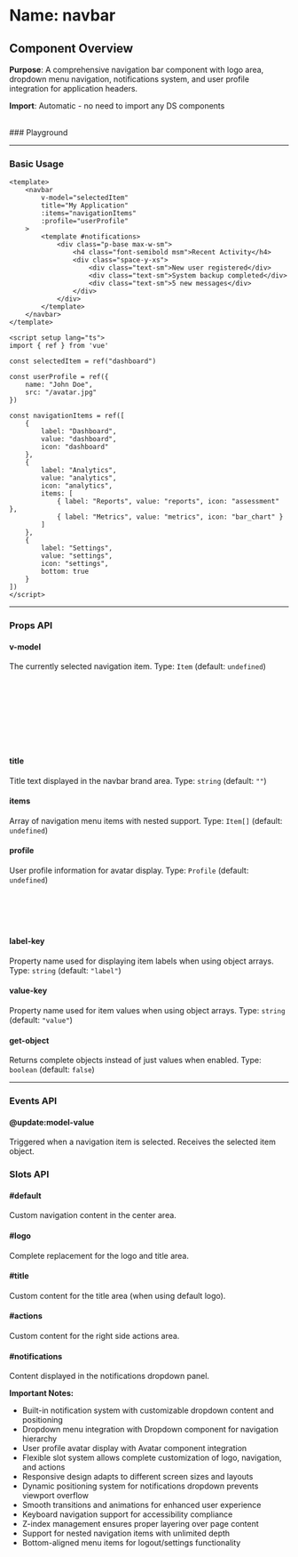 
<Meta of={Navbar} />

# Name: navbar
## Component Overview

**Purpose**: A comprehensive navigation bar component with logo area, dropdown menu navigation, notifications system, and user profile integration for application headers.

**Import**: Automatic - no need to import any DS components

<br />
### Playground

<Canvas of={Navbar.Primary} />
<Controls />

---

### Basic Usage

```vue
<template>
    <navbar
        v-model="selectedItem"
        title="My Application"
        :items="navigationItems"
        :profile="userProfile"
    >
        <template #notifications>
            <div class="p-base max-w-sm">
                <h4 class="font-semibold msm">Recent Activity</h4>
                <div class="space-y-xs">
                    <div class="text-sm">New user registered</div>
                    <div class="text-sm">System backup completed</div>
                    <div class="text-sm">5 new messages</div>
                </div>
            </div>
        </template>
    </navbar>
</template>

<script setup lang="ts">
import { ref } from 'vue'

const selectedItem = ref("dashboard")

const userProfile = ref({
    name: "John Doe",
    src: "/avatar.jpg"
})

const navigationItems = ref([
    {
        label: "Dashboard",
        value: "dashboard",
        icon: "dashboard"
    },
    {
        label: "Analytics",
        value: "analytics", 
        icon: "analytics",
        items: [
            { label: "Reports", value: "reports", icon: "assessment" },
            { label: "Metrics", value: "metrics", icon: "bar_chart" }
        ]
    },
    {
        label: "Settings",
        value: "settings",
        icon: "settings",
        bottom: true
    }
])
</script>
```

<Canvas sourceState="none" of={Navbar.Primary} />

---

### Props API

#### v-model
The currently selected navigation item. Type: `Item` (default: `undefined`)

```typescript
type Item = {
  label: string;        // Display text for the item
  value: string;        // Unique identifier
  icon?: string;        // Optional icon name
  disabled?: boolean;   // Whether the item is disabled
  bottom?: boolean;     // Whether to display at bottom of menu
  items?: Item[];       // Nested suitems
}
```

#### title
Title text displayed in the navbar brand area. Type: `string` (default: `""`)

#### items
Array of navigation menu items with nested support. Type: `Item[]` (default: `undefined`)

#### profile
User profile information for avatar display. Type: `Profile` (default: `undefined`)

```typescript
type Profile = {
  name: string;    // User's display name
  src?: string;    // Optional avatar image URL
}
```

#### label-key
Property name used for displaying item labels when using object arrays. Type: `string` (default: `"label"`)

#### value-key
Property name used for item values when using object arrays. Type: `string` (default: `"value"`)

#### get-object
Returns complete objects instead of just values when enabled. Type: `boolean` (default: `false`)

---

### Events API

#### @update:model-value
Triggered when a navigation item is selected. Receives the selected item object.

### Slots API

#### #default
Custom navigation content in the center area.

#### #logo
Complete replacement for the logo and title area.

#### #title
Custom content for the title area (when using default logo).

#### #actions
Custom content for the right side actions area.

#### #notifications
Content displayed in the notifications dropdown panel.

<Canvas sourceState="none" of={Navbar.CustomSlots} />

**Important Notes:**
- Built-in notification system with customizable dropdown content and positioning
- Dropdown menu integration with Dropdown component for navigation hierarchy
- User profile avatar display with Avatar component integration
- Flexible slot system allows complete customization of logo, navigation, and actions
- Responsive design adapts to different screen sizes and layouts
- Dynamic positioning system for notifications dropdown prevents viewport overflow
- Smooth transitions and animations for enhanced user experience
- Keyboard navigation support for accessibility compliance
- Z-index management ensures proper layering over page content
- Support for nested navigation items with unlimited depth
- Bottom-aligned menu items for logout/settings functionality